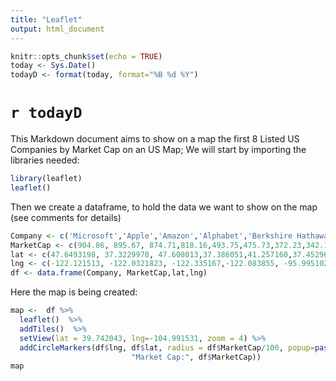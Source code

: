 ```yaml
---
title: "Leaflet"
output: html_document
---
```


```r
knitr::opts_chunk$set(echo = TRUE)
today <- Sys.Date()
todayD <- format(today, format="%B %d %Y")
```

<h1>`r todayD`</h1>

This Markdown document aims to show on a map the first 8 Listed US Companies by Market Cap on an US Map; We will start by importing the libraries needed:
```r
library(leaflet)
leaflet()
```

Then we create a dataframe, to hold the data we want to show on the map (see comments for details)


```r
Company <- c('Microsoft','Apple','Amazon','Alphabet','Berkshire Hathaway','Facebook','Johnson & Johnson','Exxon Mobil') #Companies
MarketCap <- c(904.86, 895.67, 874.71,818.16,493.75,475.73,372.23,342.17) #Market Cap
lat <- c(47.6493198, 37.3229978, 47.608013,37.386051,41.257160,37.452961,40.4862158, 32.819595) #Latitude of HQ
lng <- c(-122.121513, -122.0321823, -122.335167,-122.083855, -95.995102,-122.181725,-74.4518188,  -96.945419) #Longitude of HQ
df <- data.frame(Company, MarketCap,lat,lng)
```

Here the map is being created: 

```r

map <-  df %>%
  leaflet()  %>%
  addTiles()  %>%
  setView(lat = 39.742043, lng=-104.991531, zoom = 4) %>% 
  addCircleMarkers(df$lng, df$lat, radius = df$MarketCap/100, popup=paste("Company:", df$Company, "<br>",
                           "Market Cap:", df$MarketCap)) 
map
```




